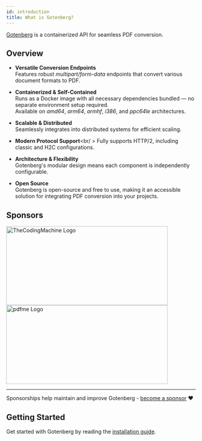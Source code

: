 ```yaml
---
id: introduction
title: What is Gotenberg?
---
```


[Gotenberg](https://github.com/gotenberg/gotenberg) is a containerized API for seamless PDF conversion.

## Overview

* **Versatile Conversion Endpoints**<br />
Features robust *multipart/form-data* endpoints that convert various document formats to PDF.

* **Containerized & Self-Contained**<br />
Runs as a Docker image with all necessary dependencies bundled — no separate environment setup required.<br />
Available on *amd64*, *arm64*, *armhf*, *i386*, and *ppc64le* architectures.

* **Scalable & Distributed**<br />
Seamlessly integrates into distributed systems for efficient scaling.

* **Modern Protocol Support**<br/ >
Fully supports HTTP/2, including classic and H2C configurations.

* **Architecture & Flexibility**<br />
Gotenberg's modular design means each component is independently configurable.

* **Open Source**<br />
Gotenberg is open-source and free to use, making it an accessible solution for integrating PDF conversion into your projects.

## Sponsors

<div className="text--center">
<a href="https://thecodingmachine.com" target="_blank">
<img src="https://user-images.githubusercontent.com/8983173/130324668-9d6e7b35-53a3-49c7-a574-38190d2bd6b0.png" alt="TheCodingMachine Logo" width="429" height="210" />
</a>
<a href="https://pdfme.com?utm_source=gotenberg_github&utm_medium=website" target="_blank">
<img src="https://github.com/user-attachments/assets/2a75dd40-ca18-4d34-acd5-5dd474595168" alt="pdfme Logo" width="429" height="210" />
</a>
</div>

---

Sponsorships help maintain and improve Gotenberg - [become a sponsor](https://github.com/sponsors/gulien) ❤️

## Getting Started

Get started with Gotenberg by reading the [installation guide](installation).